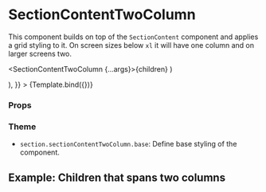 
<Meta
  title="Components/Section/SectionContentTwoColumn"
  component={SectionContentTwoColumn}
/>

# SectionContentTwoColumn

This component builds on top of the `SectionContent` component and applies a grid styling to it.
On screen sizes below `xl` it will have one column and on larger screens two.

  <SectionContentTwoColumn {...args}>{children}</SectionContentTwoColumn>
)

<Canvas>
  <Story
    name="Default"
    args={{
      children: (
        <>
          <SectionDescriptionItem content="admin@aboutbits.it" title="E-mail" />
          <SectionDescriptionItem content="John Doe" title="Name" />
        </>
      ),
    }}
  >
    {Template.bind({})}
  </Story>
</Canvas>

### Props

<ArgsTable story="Default" />

### Theme

- `section.sectionContentTwoColumn.base`: Define base styling of the component.

## Example: Children that spans two columns

<Canvas>
  <Story name="Children that spans two columns">
    <SectionContentTwoColumn>
      <SectionDescriptionItem title="E-mail" content="admin@aboutbits.it" />
      <SectionDescriptionItem title="Name" content="John Doe" />
      <SectionDescriptionItem
        title="Bio"
        content="John Doe is the main antagonist of the 1995 dark psychological mystery-thriller film Se7en. He is a serial killer bent on savagely punishing those who have committed the seven deadly sins and bring attention to evil in a world that he claims is apathetic."
        className="col-span-2"
      />
    </SectionContentTwoColumn>
  </Story>
</Canvas>
